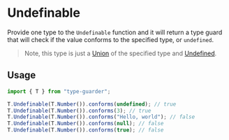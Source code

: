 # Undefinable

Provide one type to the `Undefinable` function and it will return a type guard that will check if the value conforms to the specified type, or `undefined`.

> Note, this type is just a [Union](/types/union) of the specified type and [Undefined](/types/undefined).

## Usage

```ts copy
import { T } from "type-guarder";

T.Undefinable(T.Number()).conforms(undefined); // true
T.Undefinable(T.Number()).conforms(3); // true
T.Undefinable(T.Number()).conforms("Hello, world"); // false
T.Undefinable(T.Number()).conforms(null); // false
T.Undefinable(T.Number()).conforms(true); // false
```
